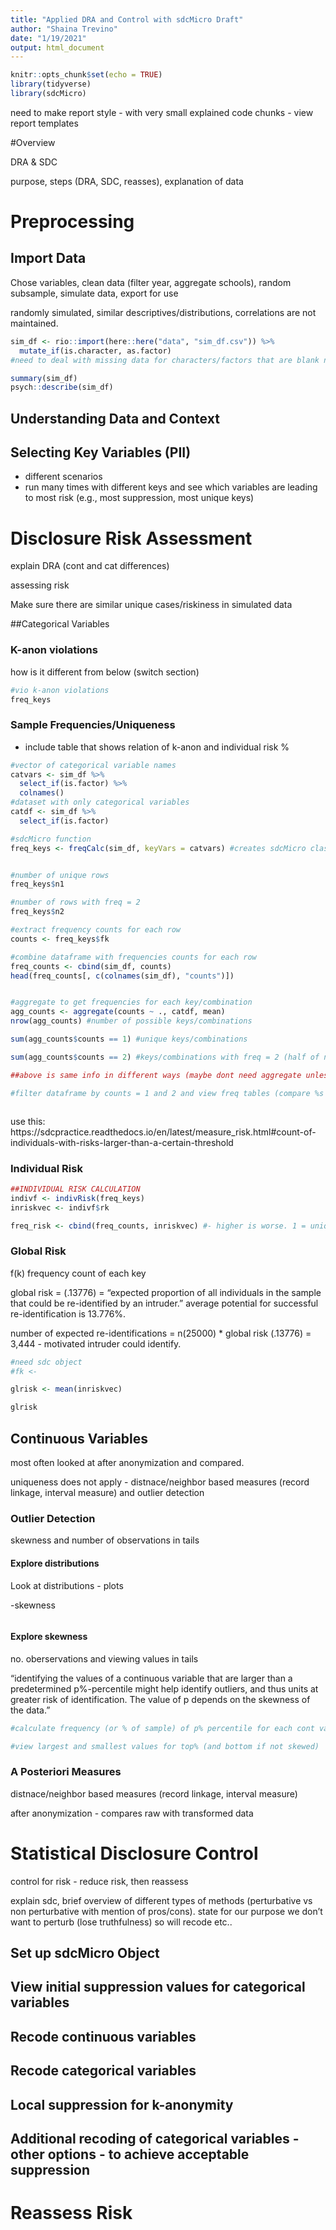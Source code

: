 ```yaml
---
title: "Applied DRA and Control with sdcMicro Draft"
author: "Shaina Trevino"
date: "1/19/2021"
output: html_document
---
```


```r
knitr::opts_chunk$set(echo = TRUE)
library(tidyverse)
library(sdcMicro)
```

need to make report style - with very small explained code chunks - view report templates

#Overview

DRA & SDC

purpose, steps (DRA, SDC, reasses), explanation of data

# Preprocessing


## Import Data

Chose variables, clean data (filter year, aggregate schools), random subsample, simulate data, export for use

randomly simulated, similar descriptives/distributions, correlations are not maintained. 

```r
sim_df <- rio::import(here::here("data", "sim_df.csv")) %>% 
  mutate_if(is.character, as.factor)
#need to deal with missing data for characters/factors that are blank now

summary(sim_df)
psych::describe(sim_df)
```

## Understanding Data and Context

## Selecting Key Variables (PII)

- different scenarios
- run many times with different keys and see which variables are leading to most risk (e.g., most suppression, most unique keys)

# Disclosure Risk Assessment

explain DRA (cont and cat differences) 

assessing risk

Make sure there are similar unique cases/riskiness in simulated data

##Categorical Variables

### K-anon violations
how is it different from below (switch section)
```r
#vio k-anon violations
freq_keys

```

### Sample Frequencies/Uniqueness

- include table that shows relation of k-anon and individual risk %

```r
#vector of categorical variable names
catvars <- sim_df %>% 
  select_if(is.factor) %>% 
  colnames()
#dataset with only categorical variables
catdf <- sim_df %>% 
  select_if(is.factor)

#sdcMicro function
freq_keys <- freqCalc(sim_df, keyVars = catvars) #creates sdcMicro class object #uses one set of key vars - may need to test with many


#number of unique rows
freq_keys$n1

#number of rows with freq = 2
freq_keys$n2

#extract frequency counts for each row
counts <- freq_keys$fk

#combine dataframe with frequencies counts for each row
freq_counts <- cbind(sim_df, counts)
head(freq_counts[, c(colnames(sim_df), "counts")])


#aggregate to get frequencies for each key/combination
agg_counts <- aggregate(counts ~ ., catdf, mean)
nrow(agg_counts) #number of possible keys/combinations

sum(agg_counts$counts == 1) #unique keys/combinations

sum(agg_counts$counts == 2) #keys/combinations with freq = 2 (half of n2 above since that shows rows and this is the combo)

##above is same info in different ways (maybe dont need aggregate unless youw ant to know number of possible keys - can get another way I am sure)

#filter dataframe by counts = 1 and 2 and view freq tables (compare %s with full data to see which responses are leading to most unique cases) - do it with key dataframe (not rows)



```

use this: https://sdcpractice.readthedocs.io/en/latest/measure_risk.html#count-of-individuals-with-risks-larger-than-a-certain-threshold





### Individual Risk

```r


##INDIVIDUAL RISK CALCULATION 
indivf <- indivRisk(freq_keys)
inriskvec <- indivf$rk

freq_risk <- cbind(freq_counts, inriskvec) #- higher is worse. 1 = unique? indiv risk based on counts 15 = .066 risk

```

### Global Risk

f(k) frequency count of each key

global risk = (.13776) = "expected proportion of all individuals in the sample that could be re-identified by an intruder." average potential for successful re-identification is 13.776%.  

number of expected re-identifications = n(25000) * global risk (.13776) = 3,444 - motivated intruder could identify. 

```r
#need sdc object
#fk <- 

glrisk <- mean(inriskvec)

glrisk
```

## Continuous Variables

most often looked at after anonymization and compared. 

uniqueness does not apply - distnace/neighbor based measures (record linkage, interval measure) and outlier detection

### Outlier Detection

skewness and number of observations in tails

#### Explore distributions

Look at distributions - plots

-skewness

```r

```

#### Explore skewness

no. oberservations and viewing values in tails 

"identifying the values of a continuous variable that are larger than a predetermined p%-percentile might help identify outliers, and thus units at greater risk of identification. The value of p depends on the skewness of the data."

```r
#calculate frequency (or % of sample) of p% percentile for each cont variable

#view largest and smallest values for top% (and bottom if not skewed)
```

### A Posteriori Measures

distnace/neighbor based measures (record linkage, interval measure)

after anonymization - compares raw with transformed data

# Statistical Disclosure Control

control for risk - reduce risk, then reassess

explain sdc, brief overview of different types of methods (perturbative vs non perturbative with mention of pros/cons). state for our purpose we don't want to perturb (lose truthfulness) so will recode etc..  

## Set up sdcMicro Object

## View initial suppression values for categorical variables

## Recode continuous variables

## Recode categorical variables

## Local suppression for k-anonymity

## Additional recoding of categorical variables - other options - to achieve acceptable suppression

# Reassess Risk

